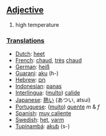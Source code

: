 ==[[Adjective]]==
#high temperature

===[[Translation]]s===
*[[Dutch]]: [[heet]]
*[[French]]: [[chaud]], [[très]] [[chaud]]
*[[German]]: [[heiß]]
*[[Guarani]]: [[aku]] (h-)
*[[Hebrew]]: [[חם]]
*[[Indonesian]]: [[panas]]
*[[Interlingua]]: ([[multo]]) [[calide]]
*[[Japanese]]: [[熱い]] (あつい, atsui)
*[[Portuguese]]: ([[muito]]) [[quente]] ''m'' & ''f''
*[[Spanish]]: [[muy caliente]]
*[[Swedish]]: [[het]], [[varm]]
*[[Tupinambá]]: [[akub]] (s-)
